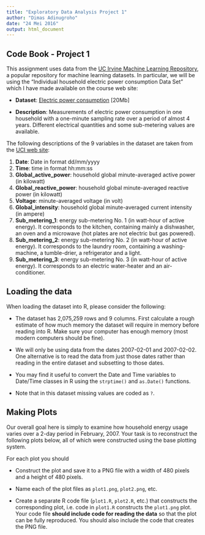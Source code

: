 ```yaml
---
title: "Exploratory Data Analysis Project 1"
author: "Dimas Adinugroho"
date: "24 Mei 2016"
output: html_document
---
```


## Code Book - Project 1

This assignment uses data from the <a href="http://archive.ics.uci.edu/ml/">UC Irvine Machine
Learning Repository</a>, a popular repository for machine learning datasets. In particular, we will be using the "Individual household electric power consumption Data Set" which I have made available on the course web site:


* <b>Dataset</b>: <a href="https://d396qusza40orc.cloudfront.net/exdata%2Fdata%2Fhousehold_power_consumption.zip">Electric power consumption</a> [20Mb]

* <b>Description</b>: Measurements of electric power consumption in
one household with a one-minute sampling rate over a period of almost
4 years. Different electrical quantities and some sub-metering values
are available.


The following descriptions of the 9 variables in the dataset are taken
from
the <a href="https://archive.ics.uci.edu/ml/datasets/Individual+household+electric+power+consumption">UCI
web site</a>:

<ol>
<li><b>Date</b>: Date in format dd/mm/yyyy </li>
<li><b>Time</b>: time in format hh:mm:ss </li>
<li><b>Global_active_power</b>: household global minute-averaged active power (in kilowatt) </li>
<li><b>Global_reactive_power</b>: household global minute-averaged reactive power (in kilowatt) </li>
<li><b>Voltage</b>: minute-averaged voltage (in volt) </li>
<li><b>Global_intensity</b>: household global minute-averaged current intensity (in ampere) </li>
<li><b>Sub_metering_1</b>: energy sub-metering No. 1 (in watt-hour of active energy). It corresponds to the kitchen, containing mainly a dishwasher, an oven and a microwave (hot plates are not electric but gas powered). </li>
<li><b>Sub_metering_2</b>: energy sub-metering No. 2 (in watt-hour of active energy). It corresponds to the laundry room, containing a washing-machine, a tumble-drier, a refrigerator and a light. </li>
<li><b>Sub_metering_3</b>: energy sub-metering No. 3 (in watt-hour of active energy). It corresponds to an electric water-heater and an air-conditioner.</li>
</ol>

## Loading the data


When loading the dataset into R, please consider the following:

* The dataset has 2,075,259 rows and 9 columns. First
calculate a rough estimate of how much memory the dataset will require
in memory before reading into R. Make sure your computer has enough
memory (most modern computers should be fine).

* We will only be using data from the dates 2007-02-01 and
2007-02-02. One alternative is to read the data from just those dates
rather than reading in the entire dataset and subsetting to those
dates.

* You may find it useful to convert the Date and Time variables to
Date/Time classes in R using the `strptime()` and `as.Date()`
functions.

* Note that in this dataset missing values are coded as `?`.


## Making Plots

Our overall goal here is simply to examine how household energy usage
varies over a 2-day period in February, 2007. Your task is to
reconstruct the following plots below, all of which were constructed
using the base plotting system.


For each plot you should

* Construct the plot and save it to a PNG file with a width of 480
pixels and a height of 480 pixels.

* Name each of the plot files as `plot1.png`, `plot2.png`, etc.

* Create a separate R code file (`plot1.R`, `plot2.R`, etc.) that
constructs the corresponding plot, i.e. code in `plot1.R` constructs
the `plot1.png` plot. Your code file **should include code for reading
the data** so that the plot can be fully reproduced. You should also
include the code that creates the PNG file.

